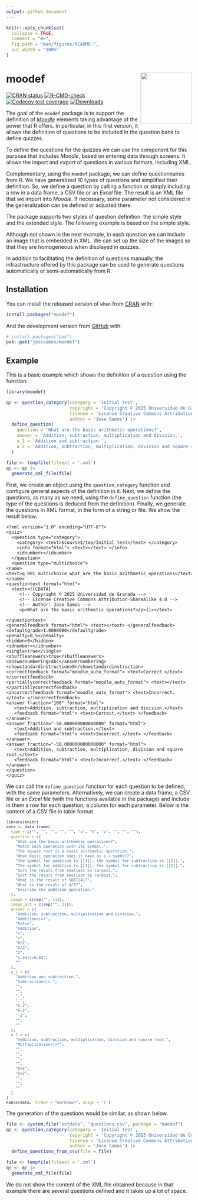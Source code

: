 ```yaml
---
output: github_document
---
```


<!-- README.md is generated from README.Rmd. Please edit that file -->

```r
knitr::opts_chunk$set(
  collapse = TRUE,
  comment = "#>",
  fig.path = "man/figures/README-",
  out.width = "100%"
)
```

# moodef <img src="man/figures/logo.png" align="right" height="139" alt="" />

<!-- badges: start -->
[![CRAN status](https://www.r-pkg.org/badges/version/moodef)](https://CRAN.R-project.org/package=moodef)
[![R-CMD-check](https://github.com/josesamos/moodef/actions/workflows/R-CMD-check.yaml/badge.svg)](https://github.com/josesamos/moodef/actions/workflows/R-CMD-check.yaml)
[![Codecov test coverage](https://codecov.io/gh/josesamos/moodef/graph/badge.svg)](https://app.codecov.io/gh/josesamos/moodef)
[![Downloads](http://cranlogs.r-pkg.org/badges/grand-total/moodef?color=brightgreen)](https://www.r-pkg.org:443/pkg/moodef)
<!-- badges: end -->

The goal of the `moodef` package is to support the definition of [*Moodle*](https://moodle.org/) elements taking advantage of the power that R offers. In particular, in this first version, it allows the definition of questions to be included in the question bank to define quizzes.

To define the questions for the quizzes we can use the component for this purpose that includes *Moodle*, based on entering data through screens. It allows the import and export of questions in various formats, including XML.

Complementary, using the `moodef` package, we can define questionnaires from R. We have generalized 10 types of questions and simplified their definition. So, we define a question by calling a function or simply including a row in a data frame, a CSV file or an *Excel* file. The result is an XML file that we import into *Moodle*. If necessary, some parameter not considered in the generalization can be defined or adjusted there.

The package supports two styles of question definition: the simple style and the extended style. The following example is based on the simple style.

Although not shown in the next example, in each question we can include an image that is embedded in XML. We can set up the size of the images so that they are homogeneous when displayed in quizzes.

In addition to facilitating the definition of questions manually, the infrastructure offered by this package can be used to generate questions automatically or semi-automatically from R.

## Installation

You can install the released version of `when` from [CRAN](https://CRAN.R-project.org) with:

``` r
install.packages("moodef")
```

And the development version from [GitHub](https://github.com/) with:

``` r
# install.packages("pak")
pak::pak("josesamos/moodef")
```

## Example

This is a basic example which shows the definition of a question using the function:

```r
library(moodef)

qc <- question_category(category = 'Initial test',
                        copyright = 'Copyright © 2025 Universidad de Granada',
                        license = 'License Creative Commons Attribution-ShareAlike 4.0',
                        author = 'Jose Samos') |>
  define_question(
    question = 'What are the basic arithmetic operations?',
    answer = 'Addition, subtraction, multiplication and division.',
    a_1 = 'Addition and subtraction.',
    a_2 = 'Addition, subtraction, multiplication, division and square root.'
  )

file <- tempfile(fileext = '.xml')
qc <- qc |>
  generate_xml_file(file)
```

First, we create an object using the `question_category` function and configure general aspects of the definition in it. Next, we define the questions, as many as we need, using the `define_question` function (the type of the questions is deduced from the definition). Finally, we generate the questions in XML format, in the form of a string or file. We show the result below.

````verbatim
<?xml version="1.0" encoding="UTF-8"?>
<quiz>
  <question type="category">
    <category> <text>$course$/top/Initial test</text> </category>
    <info format="html"> <text></text> </info>
    <idnumber></idnumber>
  </question>
  <question type="multichoice">
<name> <text>q_001_multichoice_what_are_the_basic_arithmetic_operations</text> </name>
<questiontext format="html">
  <text><![CDATA[
     <!-- Copyright © 2025 Universidad de Granada -->
     <!-- License Creative Commons Attribution-ShareAlike 4.0 -->
     <!-- Author: Jose Samos -->
     <p>What are the basic arithmetic operations?</p>]]></text>
     
</questiontext>
<generalfeedback format="html"> <text></text> </generalfeedback>
<defaultgrade>1.0000000</defaultgrade>
<penalty>0.5</penalty>
<hidden>0</hidden>
<idnumber></idnumber>
<single>true</single>
<shuffleanswers>true</shuffleanswers>
<answernumbering>abc</answernumbering>
<showstandardinstruction>0</showstandardinstruction>
<correctfeedback format="moodle_auto_format"> <text>Correct.</text> </correctfeedback>
<partiallycorrectfeedback format="moodle_auto_format"> <text></text> </partiallycorrectfeedback>
<incorrectfeedback format="moodle_auto_format"> <text>Incorrect.</text> </incorrectfeedback>
<answer fraction="100" format="html">
   <text>Addition, subtraction, multiplication and division.</text>
   <feedback format="html"> <text>Correct.</text> </feedback>
</answer>
<answer fraction="-50.000000000000000" format="html">
   <text>Addition and subtraction.</text>
   <feedback format="html"> <text>Incorrect.</text> </feedback>
</answer>
<answer fraction="-50.000000000000000" format="html">
   <text>Addition, subtraction, multiplication, division and square root.</text>
   <feedback format="html"> <text>Incorrect.</text> </feedback>
</answer>
</question>
</quiz>
````

We can call the `define_question` function for each question to be defined, with the same parameters. Alternatively, we can create a data frame, a CSV file or an *Excel* file (with the functions available in the package) and include in them a row for each question, a column for each parameter. Below is the content of a CSV file in table format.

<div style="font-size: small;">
```r
library(knitr)
data <- data.frame(
  type = c("", "", "", "", "", "x", "h", "v", "", "", ""),
  question = c(
    "What are the basic arithmetic operations?",
    "Match each operation with its symbol.",
    "The square root is a basic arithmetic operation.",
    "What basic operation does it have as a + symbol?",
    "The symbol for addition is [[1]], the symbol for subtraction is [[2]].",
    "The symbol for addition is [[1]], the symbol for subtraction is [[2]].",
    "Sort the result from smallest to largest.",
    "Sort the result from smallest to largest.",
    "What is the result of SQRT(4)?",
    "What is the result of 4/3?",
    "Describe the addition operation."
  ),
  image = c(rep("", 11)),
  image_alt = c(rep("", 11)),
  answer = c(
    "Addition, subtraction, multiplication and division.",
    "Addition<|>+",
    "False",
    "Addition",
    "+",
    "+",
    "6/2",
    "6/2",
    "2",
    "1.33<|>0.03",
    ""
  ),
  a_1 = c(
    "Addition and subtraction.",
    "Subtraction<|>-",
    "",
    "",
    "-",
    "-",
    "6-2",
    "6-2",
    "-2",
    "",
    ""
  ),
  a_2 = c(
    "Addition, subtraction, multiplication, division and square root.",
    "Multiplication<|>*",
    "",
    "",
    "",
    "",
    "6+2",
    "6+2",
    "",
    "",
    ""
  )
)
kable(data, format = "markdown", align = 'l')
```
</div>

The generation of the questions would be similar, as shown below.

```r
file <- system.file("extdata", "questions.csv", package = "moodef")
qc <- question_category(category = 'Initial test',
                        copyright = 'Copyright © 2025 Universidad de Granada',
                        license = 'License Creative Commons Attribution-ShareAlike 4.0',
                        author = 'Jose Samos') |>
  define_questions_from_csv(file = file)

file <- tempfile(fileext = '.xml')
qc <- qc |>
  generate_xml_file(file)
```

We do not show the content of the XML file obtained because in that example there are several questions defined and it takes up a lot of space.
